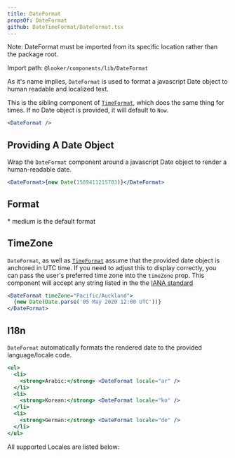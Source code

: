 ```yaml
---
title: DateFormat
propsOf: DateFormat
github: DateTimeFormat/DateFormat.tsx
---
```



<MessageBar my="large" canDismiss={false}>
  Note: DateFormat must be imported from its specific location rather than the
  package root.
</MessageBar>

Import path: `@looker/components/lib/DateFormat`

As it's name implies, `DateFormat` is used to format a javascript Date object to human readable and localized text.

This is the sibling component of [`TimeFormat`](time-format), which does the same thing for times. If no Date object is provided, it will default to `Now`.

```jsx
<DateFormat />
```

## Providing A Date Object

Wrap the `DateFormat` component around a javascript Date object to render a human-readable date.

```jsx
<DateFormat>{new Date(1589411215703)}</DateFormat>
```

## Format

\* medium is the default format

<DateFormatTable />

## TimeZone

`DateFormat`, as well as [`TimeFormat`]('time-format') assume that the provided date object is anchored in UTC time. If you need to adjust this to display correctly, you can pass the user's preferred time zone into the `timeZone` prop. This component will accept any string listed in the the [IANA standard](https://en.wikipedia.org/wiki/List_of_tz_database_time_zones)

```jsx
<DateFormat timeZone="Pacific/Auckland">
  {new Date(Date.parse('05 May 2020 12:00 UTC'))}
</DateFormat>
```

## I18n

`DateFormat` automatically formats the rendered date to the provided language/locale code.

```jsx
<ul>
  <li>
    <strong>Arabic:</strong> <DateFormat locale="ar" />
  </li>
  <li>
    <strong>Korean:</strong> <DateFormat locale="ko" />
  </li>
  <li>
    <strong>German:</strong> <DateFormat locale="de" />
  </li>
</ul>
```

All supported Locales are listed below:

<LocaleTable />
